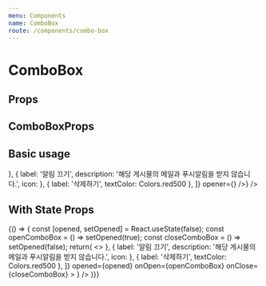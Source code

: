 ```yaml
---
menu: Components
name: ComboBox
route: /components/combo-box
---
```



# ComboBox

## Props

<Props of={ComboBox} />

## ComboBoxProps

<Props of={ComboBoxItem} />

## Basic usage

<Playground>
  <ComboBox 
      items={[
        { label: '수정하기', icon: <Icon.EditOutline /> },
        { label: '알림 끄기', description: '해당 게시물의 메일과 푸시알림을 받지 않습니다.', icon: <Icon.BellOff /> },
        { label: '삭제하기', textColor: Colors.red500 },
      ]}
      opener={<IconButton icon={<Icon.MoreHorizontal />} />}
    />
</Playground>


## With State Props

<Playground>
  {() => {
    const [opened, setOpened] = React.useState(false);
    const openComboBox = () => setOpened(true);
    const closeComboBox = () => setOpened(false);
    return(
      <>
        <ComboBox 
          items={[
            { label: '수정하기', icon: <Icon.EditOutline /> },
            { label: '알림 끄기', description: '해당 게시물의 메일과 푸시알림을 받지 않습니다.', icon: <Icon.BellOff /> },
            { label: '삭제하기', textColor: Colors.red500 },
          ]}
          opened={opened}
          onOpen={openComboBox}
          onClose={closeComboBox}
        >
          <IconButton icon={<Icon.MoreHorizontal />} />
        </ComboBox>
      </>
    )}}
</Playground> 